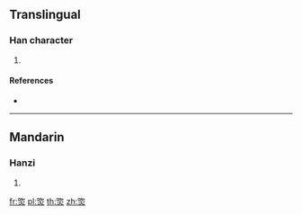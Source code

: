 {{character info/new}}
==Translingual==

===Han character===
{{Han char|rn=86|rad=火|as=07|sn=11|four=|canj=ROF}}

# {{defn|Han|sort=火07}}

====References====
* {{Han ref|kx=0672.110|dkj=19066|hdz=32204.110|uh=7101|ud=28929}}

----

==Mandarin==

===Hanzi===
{{cmn-hanzi|pin=[[x]] (xi)|wg=<sup>i</sup>}}

# {{defn|lang=cmn|sort=火07}}

[[fr:焁]]
[[pl:焁]]
[[th:焁]]
[[zh:焁]]